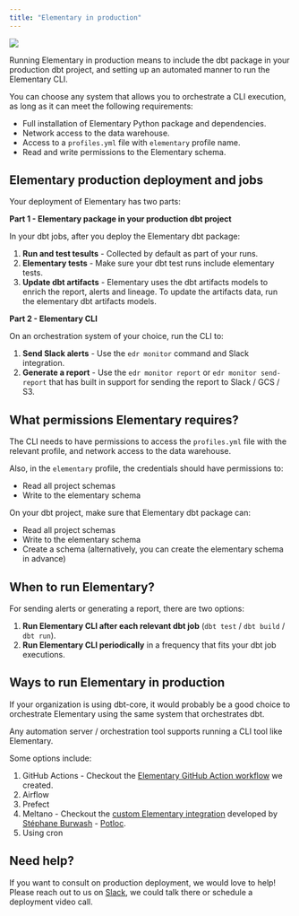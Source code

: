 ```yaml
---
title: "Elementary in production"
---
```



<img src="/pics/elementary-managed-beta.png" href="mailto:team@elementary-data.com?subject=Tell me about Elementary Managed!&body=I'm interested in learning more about the Elementary Managed private beta. Please send me further details."/>

Running Elementary in production means to include the dbt package in your production dbt project, 
and setting up an automated manner to run the Elementary CLI.

You can choose any system that allows you to orchestrate a CLI execution, as long as it can meet the following requirements:
- Full installation of Elementary Python package and dependencies. 
- Network access to the data warehouse.
- Access to a `profiles.yml` file with `elementary` profile name.
- Read and write permissions to the Elementary schema.  

## Elementary production deployment and jobs 

Your deployment of Elementary has two parts:

**Part 1 - Elementary package in your production dbt project**

In your dbt jobs, after you deploy the Elementary dbt package: 
1. **Run and test tesults** - Collected by default as part of your runs.
2. **Elementary tests** - Make sure your dbt test runs include elementary tests. 
3. **Update dbt artifacts** - Elementary uses the dbt artifacts models to enrich the report, alerts and lineage. To update the artifacts data, run the elementary dbt artifacts models. 


**Part 2 - Elementary CLI**

On an orchestration system of your choice, run the CLI to:
1. **Send Slack alerts** - Use the `edr monitor` command and Slack integration.
2. **Generate a report** - Use the `edr monitor report` or `edr monitor send-report` that has built in support for sending the report to Slack / GCS / S3.


## What permissions Elementary requires?

The CLI needs to have permissions to access the `profiles.yml` file with the relevant profile, 
and network access to the data warehouse. 

Also, in the `elementary` profile, the credentials should have permissions to:
- Read all project schemas 
- Write to the elementary schema

On your dbt project, make sure that Elementary dbt package can: 
- Read all project schemas
- Write to the elementary schema
- Create a schema (alternatively, you can create the elementary schema in advance)

<Schema />

## When to run Elementary?

For sending alerts or generating a report, there are two options:

1. **Run Elementary CLI after each relevant dbt job** (`dbt test` / `dbt build` / `dbt run`).
2. **Run Elementary CLI periodically** in a frequency that fits your dbt job executions.

## Ways to run Elementary in production

If your organization is using dbt-core, it would probably be a good choice to orchestrate Elementary using the same system that orchestrates dbt.

Any automation server / orchestration tool supports running a CLI tool like Elementary.

Some options include: 

1. GitHub Actions - Checkout the [Elementary GitHub Action workflow](https://github.com/elementary-data/run-elementary-action) we created.
2. Airflow
3. Prefect
4. Meltano - Checkout the [custom Elementary integration](https://hub.meltano.com/utilities/elementary) developed by [Stéphane Burwash](https://github.com/SBurwash) - [Potloc](https://www.potloc.com/). 
5. Using cron

## Need help?

If you want to consult on production deployment, we would love to help!  
Please reach out to us on [Slack](https://join.slack.com/t/elementary-community/shared_invite/zt-uehfrq2f-zXeVTtXrjYRbdE_V6xq4Rg), we could talk there or schedule a deployment video call. 

